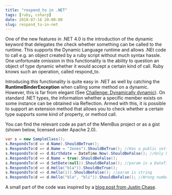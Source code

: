 ```yaml
---
title: "respond_to in .NET"
tags: [ruby, csharp]
date: 2010-07-16 20:00:00
slug: respond_to-in-net
---
```


One of the new features in .NET 4.0 is the introduction of the dynamic keyword that delegates the check whether something can be called to the runtime. This supports the Dynamic Language runtime and allows .NEt code to call e.g. an object created by a ruby script without much syntax hassle. One unfortunate omission in this functionality is the ability to question an object of type dynamic whether it would accept a certain kind of call. Ruby knows such an operation, called respond_to. 

Introducing this functionality is quite easy in .NET as well by catching the **RuntimeBinderException** when calling some method on a dynamic. However, this is far from elegant (See [Challenge: Dynamically dynamic](http://ayende.com/Blog/archive/2010/06/23/challenge-dynamically-dynamic.aspx)). On standard .NET types, the information whether a specific member exists on some instance can be obtained via Reflection. Armed with this, it is possible to support an extension method that allows you to check whether a certain type supports some kind of property, or method call.

You can find the relevant code as part of the MemBus project or as a gist (shown below, licensed under Apache 2.0). 

```csharp
var s = new SampleClass();
s.RespondsTo(d => d.Name).ShouldBeTrue();
s.RespondsTo(d => d.Name = "Jones").ShouldBeTrue(); //Has a public setter
s.RespondsTo(d => d.Birthdate = DateTime.Now).ShouldBeFalse(); //Only has private setter
s.RespondsTo(d => d.Name = true).ShouldBeFalse();
s.RespondsTo(d => d.SetDate(null)).ShouldBeFalse(); //param is a DateTime, null not allowed
s.RespondsTo(d => d.Hello("bla")).ShouldBeTrue();
s.RespondsTo(d => d.Hello(1)).ShouldBeFalse(); //param is string
s.RespondsTo(d => d.Hello("bla", "bli")).ShouldBeFalse(); //Wrong number of args
```

A small part of the code was inspired by a [blog post from Justin Chase](http://justinmchase.com/post/2009/07/02/Member-Exists-e28093-Dynamic-C-40.aspx).
